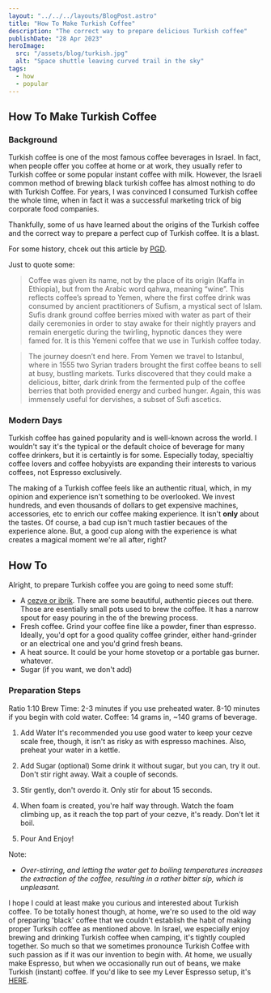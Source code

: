 ```yaml
---
layout: "../../../layouts/BlogPost.astro"
title: "How To Make Turkish Coffee"
description: "The correct way to prepare delicious Turkish coffee"
publishDate: "28 Apr 2023"
heroImage:
  src: "/assets/blog/turkish.jpg"
  alt: "Space shuttle leaving curved trail in the sky"
tags:
  - how
  - popular
---
```


## How To Make Turkish Coffee

### Background
Turkish coffee is one of the most famous coffee beverages in Israel. In fact, when people offer you coffee
at home or at work, they usually refer to Turkish coffee or some popular instant coffee with milk. However,
the Israeli common method of brewing black turkish coffee has almost nothing to do with Turkish Coffee. For years,
I was convinced I consumed Turkish coffee the whole time, when in fact it was a successful marketing trick of big 
corporate food companies.

Thankfully, some of us have learned about the origins of the Turkish coffee and the correct way to prepare
a perfect cup of Turkish coffee. It is a blast. 

For some history, chcek out this article by [PGD](https://perfectdailygrind.com/2015/09/turkish-coffee-a-story-of-mystery-war-romance-empire/).

Just to quote some:
> Coffee was given its name, not by the place of its origin (Kaffa in Ethiopia), but from the Arabic word qahwa, meaning “wine”. This reflects coffee’s spread to Yemen, where the first coffee drink was consumed by ancient practitioners of Sufism, a mystical sect of Islam. Sufis drank ground coffee berries mixed with water as part of their daily ceremonies in order to stay awake for their nightly prayers and remain energetic during the twirling, hypnotic dances they were famed for. It is this Yemeni coffee that we use in Turkish coffee today. 

> The journey doesn’t end here. From Yemen we travel to Istanbul, where in 1555 two Syrian traders brought the first coffee beans to sell at busy, bustling markets. Turks discovered that they could make a delicious, bitter, dark drink from the fermented pulp of the coffee berries that both provided energy and curbed hunger. Again, this was immensely useful for dervishes, a subset of Sufi ascetics.

### Modern Days
Turkish coffee has gained popularity and is well-known across the world. I wouldn't say it's the
typical or the default choice of beverage for many coffee drinkers, but it is certaintly is for some. Especially today,
specialtiy coffee lovers and coffee hobyyists are expanding their interests to various coffees, not Espresso exclusively.

The making of a Turkish coffee feels like an authentic ritual, which, in my opinion and experience
isn't something to be overlooked. We invest hundreds, and even thousands of dollars to get expensive machines, accessories, etc to enrich
our coffee making experience. It isn't **only** about the tastes. Of course, a bad cup isn't much tastier becaues of the experience alone. But,
a good cup along with the experience is what creates a magical moment we're all after, right?


## How To
Alright, to prepare Turkish coffee you are going to need some stuff:
- A [cezve or ibrik](https://www.amazon.com/DEMMEX-2019-9-Turkish-Engraved-Stovetop/dp/B07QGBRK97/ref=sr_1_3?keywords=cezve&qid=1682633675&sr=8-3&th=1). There are some beautiful, authentic pieces out there. Those are esentially small pots used to brew the coffee. It has a 
narrow spout for easy pouring in the of the brewing process.
- Fresh coffee. Grind your coffee fine like a powder, finer than espresso. Ideally, you'd opt for a good quality coffee
grinder, either hand-grinder or an electrical one and you'd grind fresh beans.
- A heat source. It could be your home stovetop or a portable gas burner. whatever.
- Sugar (if you want, we don't add)

### Preparation Steps

Ratio 1:10
Brew Time: 2-3 minutes if you use preheated water. 8-10 minutes if you begin with cold water.
Coffee: 14 grams in, ~140 grams of beverage.

1. Add Water
It's recommended you use good water to keep your cezve scale free, though, it isn't as risky as with espresso machines.
Also, preheat your water in a kettle.

2. Add Sugar (optional)
Some drink it without sugar, but you can, try it out. Don't stir right away. Wait a couple of seconds.

3. Stir gently, don't overdo it. Only stir for about 15 seconds.

4. When foam is created, you're half way through. 
Watch the foam climbing up, as it reach the top part of your cezve, it's ready. Don't let it boil.

5. Pour And Enjoy!

Note:
* *Over-stirring, and letting the water get to boiling temperatures increases the extraction of the coffee, resulting in a rather
bitter sip, which is unpleasant.*

I hope I could at least make you curious and interested about Turkish coffee. To be totally honest though, 
at home, we're so used to the old way of preparing 'black' coffee that we couldn't establish the habit of making proper
Turksih coffee as mentioned above. In Israel, we especially enjoy
brewing and drinking Turkish coffee when camping, it's tightly coupled
together. So much so that we sometimes pronounce Turkish Coffee with such passion as if it was our invention to begin with. At home, we usually make Espresso, but when we occasionally run out of beans, we make Turkish (instant) coffee. If you'd like to see my Lever Espresso setup, it's [HERE](../personal/lever-experience).
